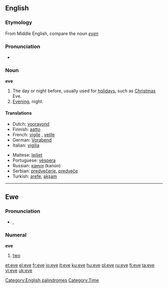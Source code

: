 {{also|Eve}}
==English==

===Etymology===
From Middle English, compare the noun ''[[even]]''

===Pronunciation===
* {{audio|en-us-eve.ogg|Audio (US)}}
*: {{rhymes|iːv}}

===Noun===
'''eve'''

# The day or night before, usually used for [[holiday]]s, such as [[Christmas]] Eve.
# [[Evening]], night.

====Translations====

{{trans-top|day or night before}}
* Dutch: [[vooravond]]
* Finnish: [[aatto]]
* French: [[vigile]] {{f}}, [[veille]] {{f}}
* German: [[Vorabend]] {{m}}
* Italian: [[vigilia]] {{f}}
{{trans-mid}}
* Maltese: [[lejliet]]
* Portuguese: [[véspera]] {{f}}
* Russian: [[канун]] {{m}} (kanún)
* Serbian: [[predvečerje]], [[predveče]]
* Turkish: [[arefe]], [[akşam]]
{{trans-bottom}}

[[Category:English palindromes]]
[[Category:Time]]

----

==Ewe==

===Pronunciation===
* {{IPA|/ˈeve/|lang=ee}}, {{SAMPA|/"EvE/}}

===Numeral===
'''eve'''

# {{cardinal|lang=ee}} [[two]]

[[et:eve]]
[[el:eve]]
[[fr:eve]]
[[io:eve]]
[[it:eve]]
[[ku:eve]]
[[hu:eve]]
[[pl:eve]]
[[ru:eve]]
[[fi:eve]]
[[ta:eve]]
[[vi:eve]]
[[uk:eve]]